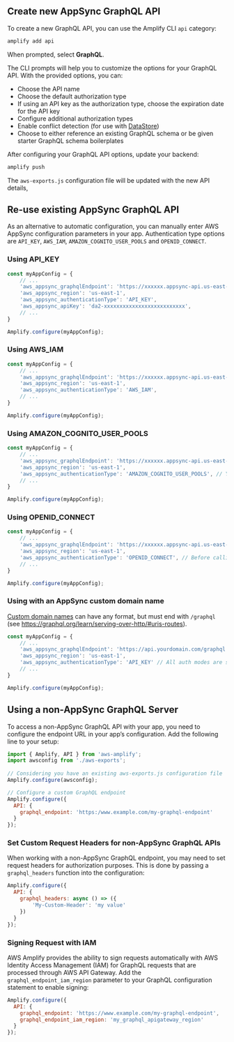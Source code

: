 ## Create new AppSync GraphQL API

To create a new GraphQL API, you can use the Amplify CLI `api` category:

```bash
amplify add api
```

When prompted, select **GraphQL**.

The CLI prompts will help you to customize the options for your GraphQL API. With the provided options, you can:
- Choose the API name
- Choose the default authorization type
- If using an API key as the authorization type, choose the expiration date for the API key
- Configure additional authorization types
- Enable conflict detection (for use with [DataStore](/lib/datastore/getting-started))
- Choose to either reference an existing GraphQL schema or be given starter GraphQL schema boilerplates

After configuring your GraphQL API options, update your backend:

```bash
amplify push
```

The `aws-exports.js` configuration file will be updated with the new API details, 

## Re-use existing AppSync GraphQL API

As an alternative to automatic configuration, you can manually enter AWS AppSync configuration parameters in your app. Authentication type options are `API_KEY`, `AWS_IAM`, `AMAZON_COGNITO_USER_POOLS` and `OPENID_CONNECT`.

### Using API_KEY

```javascript
const myAppConfig = {
    // ...
    'aws_appsync_graphqlEndpoint': 'https://xxxxxx.appsync-api.us-east-1.amazonaws.com/graphql',
    'aws_appsync_region': 'us-east-1',
    'aws_appsync_authenticationType': 'API_KEY',
    'aws_appsync_apiKey': 'da2-xxxxxxxxxxxxxxxxxxxxxxxxxx',
    // ...
}

Amplify.configure(myAppConfig);
```

### Using AWS_IAM

```javascript
const myAppConfig = {
    // ...
    'aws_appsync_graphqlEndpoint': 'https://xxxxxx.appsync-api.us-east-1.amazonaws.com/graphql',
    'aws_appsync_region': 'us-east-1',
    'aws_appsync_authenticationType': 'AWS_IAM',
    // ...
}

Amplify.configure(myAppConfig);
```

### Using AMAZON_COGNITO_USER_POOLS

```javascript
const myAppConfig = {
    // ...
    'aws_appsync_graphqlEndpoint': 'https://xxxxxx.appsync-api.us-east-1.amazonaws.com/graphql',
    'aws_appsync_region': 'us-east-1',
    'aws_appsync_authenticationType': 'AMAZON_COGNITO_USER_POOLS', // You have configured Auth with Amazon Cognito User Pool ID and Web Client Id
    // ...
}

Amplify.configure(myAppConfig);
```

### Using OPENID_CONNECT

```javascript
const myAppConfig = {
    // ...
    'aws_appsync_graphqlEndpoint': 'https://xxxxxx.appsync-api.us-east-1.amazonaws.com/graphql',
    'aws_appsync_region': 'us-east-1',
    'aws_appsync_authenticationType': 'OPENID_CONNECT', // Before calling API.graphql(...) is required to do Auth.federatedSignIn(...) check authentication guide for details.
    // ...
}

Amplify.configure(myAppConfig);
```

### Using with an AppSync custom domain name

[Custom domain names](https://docs.aws.amazon.com/appsync/latest/devguide/custom-domain-name.html) can have any format, but must end with `/graphql` (see https://graphql.org/learn/serving-over-http/#uris-routes).

```javascript
const myAppConfig = {
    // ...
    'aws_appsync_graphqlEndpoint': 'https://api.yourdomain.com/graphql',
    'aws_appsync_region': 'us-east-1',
    'aws_appsync_authenticationType': 'API_KEY' // All auth modes are supported
    // ...
}

Amplify.configure(myAppConfig);
```


## Using a non-AppSync GraphQL Server

To access a non-AppSync GraphQL API with your app, you need to configure the endpoint URL in your app’s configuration. Add the following line to your setup:

```js
import { Amplify, API } from 'aws-amplify';
import awsconfig from './aws-exports';
 
// Considering you have an existing aws-exports.js configuration file 
Amplify.configure(awsconfig);

// Configure a custom GraphQL endpoint
Amplify.configure({
  API: {
    graphql_endpoint: 'https:/www.example.com/my-graphql-endpoint'
  }
});
```

### Set Custom Request Headers for non-AppSync GraphQL APIs

When working with a non-AppSync GraphQL endpoint, you may need to set request headers for authorization purposes. This is done by passing a `graphql_headers` function into the configuration:

```js
Amplify.configure({
  API: {
    graphql_headers: async () => ({
        'My-Custom-Header': 'my value'
    })
  }
});
```

### Signing Request with IAM

AWS Amplify provides the ability to sign requests automatically with AWS Identity Access Management (IAM) for GraphQL requests that are processed through AWS API Gateway. Add the `graphql_endpoint_iam_region` parameter to your GraphQL configuration statement to enable signing:

```js
Amplify.configure({
  API: {
    graphql_endpoint: 'https://www.example.com/my-graphql-endpoint',
    graphql_endpoint_iam_region: 'my_graphql_apigateway_region'
  }
});
```
